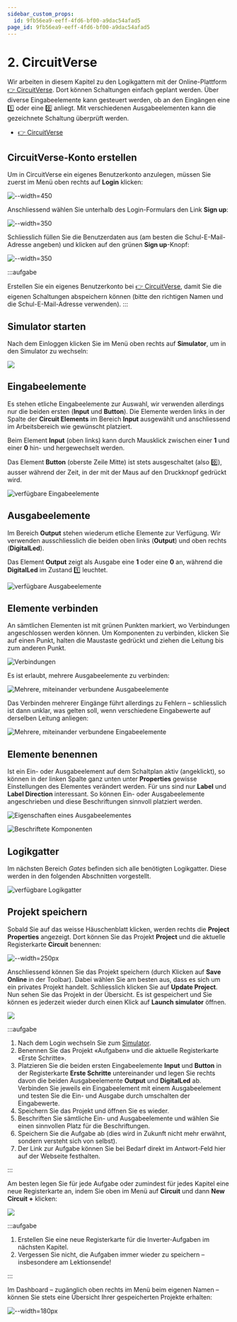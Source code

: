 ```yaml
---
sidebar_custom_props:
  id: 9fb56ea9-eeff-4fd6-bf00-a9dac54afad5
page_id: 9fb56ea9-eeff-4fd6-bf00-a9dac54afad5
---
```


# 2. CircuitVerse

Wir arbeiten in diesem Kapitel zu den Logikgattern mit der Online-Plattform [👉 CircuitVerse](https://circuitverse.org/). Dort können Schaltungen einfach geplant werden. Über diverse Eingabeelemente kann gesteuert werden, ob an den Eingängen eine 1️⃣ oder eine 0️⃣ anliegt. Mit verschiedenen Ausgabeelementen kann die gezeichnete Schaltung überprüft werden.

- [👉 CircuitVerse](https://circuitverse.org/)

## CircuitVerse-Konto erstellen

Um in CircuitVerse ein eigenes Benutzerkonto anzulegen, müssen Sie zuerst im Menü oben rechts auf __Login__ klicken:

![--width=450](images/cv-signup-1.svg)

Anschliessend wählen Sie unterhalb des Login-Formulars den Link __Sign up__:

![--width=350](images/cv-signup-2.svg)

Schliesslich füllen Sie die Benutzerdaten aus (am besten die Schul-E-Mail-Adresse angeben) und klicken auf den grünen __Sign up__-Knopf:

![--width=350](images/cv-signup-3.png)

:::aufgabe
<Answer type="state" id="f1e3f34f-43b1-48e5-8edb-4718301ee105" />

Erstellen Sie ein eigenes Benutzerkonto bei [👉 CircuitVerse](https://circuitverse.org/users/sign_up), damit Sie die eigenen Schaltungen abspeichern können (bitte den richtigen Namen und die Schul-E-Mail-Adresse verwenden).
:::

## Simulator starten

Nach dem Einloggen klicken Sie im Menü oben rechts auf __Simulator__, um in den Simulator zu wechseln:

![](images/cv-simulator.svg)

## Eingabeelemente

Es stehen etliche Eingabeelemente zur Auswahl, wir verwenden allerdings nur die beiden ersten (__Input__ und __Button__). Die Elemente werden links in der Spalte der __Circuit Elements__ im Bereich __Input__ ausgewählt und anschliessend im Arbeitsbereich wie gewünscht platziert.

Beim Element __Input__ (oben links) kann durch Mausklick zwischen einer **1** und einer **0** hin- und hergewechselt werden.

Das Element __Button__ (oberste Zeile Mitte) ist stets ausgeschaltet (also 0️⃣), ausser während der Zeit, in der mit der Maus auf den Druckknopf gedrückt wird.

![verfügbare Eingabeelemente](images/cv-input.png)

## Ausgabeelemente

Im Bereich __Output__ stehen wiederum etliche Elemente zur Verfügung. Wir verwenden ausschliesslich die beiden oben links (__Output__) und oben rechts (__DigitalLed__).

Das Element __Output__ zeigt als Ausgabe eine **1** oder eine **0** an, während die __DigitalLed__ im Zustand 1️⃣ leuchtet.

![verfügbare Ausgabeelemente](images/cv-output.png)

## Elemente verbinden

An sämtlichen Elementen ist mit grünen Punkten markiert, wo Verbindungen angeschlossen werden können. Um Komponenten zu verbinden, klicken Sie auf einen Punkt, halten die Maustaste gedrückt und ziehen die Leitung bis zum anderen Punkt.

![Verbindungen](images/cv-connections.png)

Es ist erlaubt, mehrere Ausgabeelemente zu verbinden:

![Mehrere, miteinander verbundene Ausgabeelemente](images/cv-multiple-output.png)

Das Verbinden mehrerer Eingänge führt allerdings zu Fehlern – schliesslich ist dann unklar, was gelten soll, wenn verschiedene Eingabewerte auf derselben Leitung anliegen:

![Mehrere, miteinander verbundene Eingabeelemente](images/cv-multiple-input.png)

## Elemente benennen

Ist ein Ein- oder Ausgabeelement auf dem Schaltplan aktiv (angeklickt), so können in der linken Spalte ganz unten unter __Properties__ gewisse Einstellungen des Elementes verändert werden. Für uns sind nur __Label__ und __Label Direction__ interessant. So können Ein- oder Ausgabeelemente angeschrieben und diese Beschriftungen sinnvoll platziert werden.

![Eigenschaften eines Ausgabeelementes](images/cv-properties.png)

![Beschriftete Komponenten](images/cv-labelled.png)

## Logikgatter

Im nächsten Bereich _Gates_ befinden sich alle benötigten Logikgatter. Diese werden in den folgenden Abschnitten vorgestellt.

![verfügbare Logikgatter](images/cv-gates.png)


## Projekt speichern

Sobald Sie auf das weisse Häuschenblatt klicken, werden rechts die __Project Properties__ angezeigt. Dort können Sie das Projekt __Project__ und die aktuelle Registerkarte __Circuit__ benennen:

![--width=250px](images/cv-project-properties.png)

Anschliessend können Sie das Projekt speichern (durch Klicken auf __Save Online__ in der Toolbar). Dabei wählen Sie am besten aus, dass es sich um ein privates Projekt handelt. Schliesslich klicken Sie auf __Update Project__.
Nun sehen Sie das Projekt in der Übersicht. Es ist gespeichert und Sie können es jederzeit wieder durch einen Klick auf __Launch simulator__ öffnen.

![](images/cv-save-project.png)


:::aufgabe
<Answer type="state" id="52721b3e-2e04-4491-ba02-9d72538e872c" />

1. Nach dem Login wechseln Sie zum [Simulator](https://circuitverse.org/simulator).
2. Benennen Sie das Projekt «Aufgaben» und die aktuelle Registerkarte «Erste Schritte».
3. Platzieren Sie die beiden ersten Eingabeelemente **Input** und **Button** in der Registerkarte **Erste Schritte** untereinander und legen Sie rechts davon die beiden Ausgabeelemente **Output** und **DigitalLed** ab. Verbinden Sie jeweils ein Eingabeelement mit einem Ausgabeelement und testen Sie die Ein- und Ausgabe durch umschalten der Eingabewerte.
4. Speichern Sie das Projekt und öffnen Sie es wieder.
5. Beschriften Sie sämtliche Ein- und Ausgabeelemente und wählen Sie einen sinnvollen Platz für die Beschriftungen.
6. Speichern Sie die Aufgabe ab (dies wird in Zukunft nicht mehr erwähnt, sondern versteht sich von selbst).
7. Der Link zur Aufgabe können Sie bei Bedarf direkt im Antwort-Feld hier auf der Webseite festhalten.

<Answer type="text" id="74397b5a-3ab0-453e-8551-b11475199871" />
:::

Am besten legen Sie für jede Aufgabe oder zumindest für jedes Kapitel eine neue Registerkarte an, indem Sie oben im Menü auf __Circuit__ und dann __New Circuit +__ klicken:

![](images/cv-new-circuit.png)

:::aufgabe
<Answer type="state" id="0a463046-255c-4ff7-908a-cb41f53e3a8c" />

1. Erstellen Sie eine neue Registerkarte für die Inverter-Aufgaben im nächsten Kapitel.
2. Vergessen Sie nicht, die Aufgaben immer wieder zu speichern – insbesondere am Lektionsende!

<Answer type="text" id="6603f801-28c5-47b1-95ba-9d3f361789c0" />
:::

Im Dashboard – zugänglich oben rechts im Menü beim eigenen Namen – können Sie stets eine Übersicht Ihrer gespeicherten Projekte erhalten:

![--width=180px](images/cv-dashboard.png)
